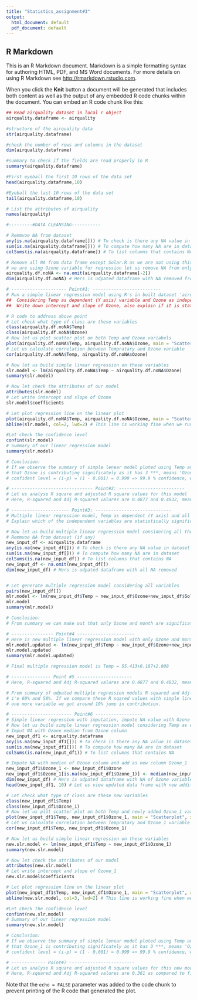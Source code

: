 ---
title: "Statistics_assignment#3"
output:
  html_document: default
  pdf_document: default
---

## R Markdown

This is an R Markdown document. Markdown is a simple formatting syntax for authoring HTML, PDF, and MS Word documents. For more details on using R Markdown see <http://rmarkdown.rstudio.com>.

When you click the **Knit** button a document will be generated that includes both content as well as the output of any embedded R code chunks within the document. You can embed an R code chunk like this:

```{r air_quality}
## Read airquality dataset in local r object
airquality.dataframe <- airquality

#structure of the airquality data
str(airquality.dataframe)

#check the number of rows and columns in the dataset
dim(airquality.dataframe)

#summary to check if the fields are read properly in R
summary(airquality.dataframe)

#First eyeball the first 10 rows of the data set
head(airquality.dataframe,10)

#Eyeball the last 10 rows of the data set 
tail(airquality.dataframe,10)

# List the attributes of airquality
names(airquality)

#---------#DATA CLEANSING-----------

# Remmvoe NA from dataset
any(is.na(airquality.dataframe[])) # To check is there any NA value in dataset
sum(is.na(airquality.dataframe[])) # To compute how many NA are in dataset
colSums(is.na(airquality.dataframe)) # To list columns that contains NA

# Remove all NA from data frame except Solar.R as we are not using this variable as of now, 
# we are using Ozone variable for regression let us remove NA from only Ozone
airquality.df.noNA <- na.omit(airquality.dataframe[-2]) 
dim(airquality.df.noNA) # Hers is udpated dataframe with NA removed from Ozone

# --------------------- Point#1: --------------------------
# Run a simple linear regression model using R's in built dataset 'airquality'. 
##  Considering Temp as dependent (Y axis) variable and Ozone as independent variable (X axis). 
##  Write down intercept and slope of Ozone, also explain if it is statistically significant or not?

# R code to address above point
# Let check what type of class are these variables
class(airquality.df.noNA$Temp) 
class(airquality.df.noNA$Ozone)
# Now let us plot scatter plot on both Temp and Ozone variabels
plot(airquality.df.noNA$Temp, airquality.df.noNA$Ozone, main = "Scatterplot", xlab = "Ozone", ylab = "Temp")
# Let us calculate correlation between Tempratary and Ozone variable
cor(airquality.df.noNA$Temp, airquality.df.noNA$Ozone)

# Now let us build simple linear regression on these variables
slr.model <- lm(airquality.df.noNA$Temp ~ airquality.df.noNA$Ozone)
summary(slr.model)

# Now let check the attributes of our model
attributes(slr.model)
# Let write intercept and slope of Ozone
slr.model$coefficients

# Let plot regression line on the linear plot
plot(airquality.df.noNA$Temp, airquality.df.noNA$Ozone, main = "Scatterplot", xlab = "Ozone", ylab = "Temp")
abline(slr.model, col=2, lwd=2) # This line is working fine when we run this cmd on console

#Let check the confidence level
confint(slr.model)
# Summary of our linear regression model
summary(slr.model)

# Conclusion:
# If we observe the summary of simple lenear model ploted using Temp and Ozone variable,from p-value we can make out 
# that Ozone is contributing significately as it has 3 ***, means 'Ozone' is high significant value, i'e p = 0.001, 
# confident level = (i-p) = (1 - 0.001) = 0.999 => 99.9 % confidence, which is > 95%

# ------------------------------- Point#2: -------------------------
# Let us analyse R square and adjusted R square values for this model
# Here, R-squared and Adj R-squared valures are 0.4877 and 0.4832, means Ozone is contributing 48% of overall percentage

```

```{r air_quality_mlr}
# ---------------------- Point#3: -----------------------------
# Multiple linear regression model, Temp as dependent (Y axis) and all others variables as independent (X axis).
# Explain which of the independent variables are statistically significant?

# Now let us build multiple linear regression model considering all the independent variables
# Remmvoe NA from dataset (if any)
new_input_df <- airquality.dataframe
any(is.na(new_input_df[])) # To check is there any NA value in dataset
sum(is.na(new_input_df[])) # To compute how many NA are in dataset
colSums(is.na(new_input_df)) # To list columns that contains NA
new_input_df <- na.omit(new_input_df[]) 
dim(new_input_df) # Hers is udpated dataframe with all NA removed


# Let generate multiple regression model considering all variables
pairs(new_input_df[])
mlr.model <- lm(new_input_df$Temp ~ new_input_df$Ozone+new_input_df$Solar.R+new_input_df$Wind+new_input_df$Month+new_input_df$Day)
mlr.model
summary(mlr.model)

# Conclusion:
# From summary we can make out that only Ozone and month are significately contributing, other variables like solar.R, Wind and Day are not statistically significant, henace taking out these 3 parameter from calcualtion.

# ---------------- Point#4 ----------------------
# Here is new multiple linear regression model with only Ozone and month variable
mlr.model.updated <- lm(new_input_df$Temp ~ new_input_df$Ozone+new_input_df$Month)
mlr.model.updated
summary(mlr.model.updated)

# Final multiple regression model is Temp = 55.413+0.187+2.008

# --------------- Point #5 ---------------------
# Here, R-squared and Adj R-squared valures are 0.4877 and 0.4832, means Ozone is contributing 48% of overall percentage

# From summary of udpated multiple regression models R squared and Adj R squared values are 0.6013 and 0.5824
# i'e 60% and 58%. If we compare these R sqared values with simple linear regression model we can see that my adding 
# one more variable we got around 10% jump in contribution. 

```
```{r air_quality_mlr1}
# ----------------------- Point#6 ------------------
# Simple linear regression with imputation, impute NA value with Ozone median by creating new column
# Now let us build simple linear regression model considering Temp as dependent (Y axis) and Ozone-1 as independent (X axis variable)
# Imput NA with Ozone median from Ozone column
new_input_df1 <- airquality.dataframe
any(is.na(new_input_df1[])) # To check is there any NA value in dataset
sum(is.na(new_input_df1[])) # To compute how many NA are in dataset
colSums(is.na(new_input_df1)) # To list columns that contains NA

# Impute NA with median of Ozone column and add as new column Ozone_1
new_input_df1$Ozone_1 <- new_input_df1$Ozone
new_input_df1$Ozone_1[is.na(new_input_df1$Ozone_1)] <- median(new_input_df1$Ozone_1[!is.na(new_input_df1$Ozone_1)]) 
dim(new_input_df) # Hers is udpated dataframe with NA of Ozone variable replaced with median
head(new_input_df1, 10) # Let us view updated data frame with new additional column

# Let check what type of class are these new variables
class(new_input_df1$Temp) 
class(new_input_df1$Ozone_1)
# Now let us plot scatter plot on both Temp and newly added Ozone_1 variabels
plot(new_input_df1$Temp, new_input_df1$Ozone_1, main = "Scatterplot", xlab = "Ozone_1", ylab = "Temp")
# Let us calculate correlation between Tempratary and Ozone_1 variable
cor(new_input_df1$Temp, new_input_df1$Ozone_1)

# Now let us build simple linear regression on these variables
new.slr.model <- lm(new_input_df1$Temp ~ new_input_df1$Ozone_1)
summary(new.slr.model)

# Now let check the attributes of our model
attributes(new.slr.model)
# Let write intercept and slope of Ozone_1
new.slr.model$coefficients

# Let plot regression line on the linear plot
plot(new_input_df1$Temp, new_input_df1$Ozone_1, main = "Scatterplot", xlab = "Ozone_1", ylab = "Temp")
abline(new.slr.model, col=3, lwd=2) # This line is working fine when we run this cmd on console

#Let check the confidence level
confint(new.slr.model)
# Summary of our linear regression model
summary(new.slr.model)

# Conclusion:
# If we observe the summary of simple lenear model ploted using Temp and Ozone_1 variable,from Ozone_1 p-value we can make out 
# that Ozone_1 is contributing significately as it has 3 ***, means 'Ozone_1' is high significant value, i'e p = 0.001, 
# confident level = (i-p) = (1 - 0.001) = 0.999 => 99.9 % confidence, which is > 95%

# ------------- Point#7 -------------------------
# Let us analyse R square and adjusted R square values for this new model
# Here, R-squared and Adj R-squared valures are 0.361 as compared to first regression model value of (0.4877) and 0.3568 as compared to first regression model value of (0.4832), means contribution of Ozone_1 reduced as we replaced NA with median value. This will indicate that we have to ignore Ozone NA vlaue than retain for calculation with replacement.


```



Note that the `echo = FALSE` parameter was added to the code chunk to prevent printing of the R code that generated the plot.
